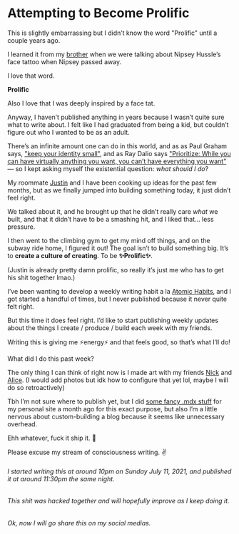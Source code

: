 # Attempting to Become Prolific

This is slightly embarrassing but I didn’t know the word "Prolific" until a couple years ago.

I learned it from my [brother](https://www.youtube.com/channel/UC1m__bDgRlraOPZ6acH_tJQ) when we were talking about Nipsey Hussle’s face tattoo when Nipsey passed away.

I love that word.

**Prolific**

Also I love that I was deeply inspired by a face tat.

Anyway, I haven’t published anything in years because I wasn’t quite sure what to write about. I felt like I had graduated from being a kid, but couldn’t figure out who I wanted to be as an adult.

There’s an infinite amount one can do in this world, and as as Paul Graham says, ["keep your identity small"](http://www.paulgraham.com/identity.html), and as Ray Dalio says ["Prioritize: While you can have virtually anything you want, you can’t have everything you want"](https://twitter.com/raydalio/status/1355571809718915074) — so I kept asking myself the existential question: _what should I do_?

My roommate [Justin](https://www.instagram.com/justintmckibben/) and I have been cooking up ideas for the past few months, but as we finally jumped into building something today, it just didn’t feel right.

We talked about it, and he brought up that he didn’t really care _what_ we built, and that it didn’t have to be a smashing hit, and I liked that... less pressure.

I then went to the climbing gym to get my mind off things, and on the subway ride home, I figured it out! The goal isn’t to build something big. It’s to **create a culture of creating**. To be **✨Prolific✨**.

(Justin is already pretty damn prolific, so really it’s just me who has to get his shit together lmao.)

I’ve been wanting to develop a weekly writing habit a la [Atomic Habits](https://jamesclear.com/atomic-habits), and I got started a handful of times, but I never published because it never quite felt right.

But this time it does feel right. I’d like to start publishing weekly updates about the things I create / produce / build each week with my friends.

Writing this is giving me ⚡️energy⚡️ and that feels good, so that’s what I’ll do!

What did I do this past week?

The only thing I can think of right now is I made art with my friends [Nick](https://www.instagram.com/nick.on.nikon/) and [Alice](https://www.instagram.com/alice79425/). (I would add photos but idk how to configure that yet lol, maybe I will do so retroactively)

Tbh I’m not sure where to publish yet, but I did [some fancy .mdx stuff](https://github.com/aakagi/akagi.co) for my personal site a month ago for this exact purpose, but also I’m a little nervous about custom-building a blog because it seems like unnecessary overhead.

Ehh whatever, fuck it ship it. 🚀

Please excuse my stream of consciousness writing. ✌️


###### I started writing this at around 10pm on Sunday July 11, 2021, and published it at around 11:30pm the same night.

###### This shit was hacked together and will hopefully improve as I keep doing it.

###### Ok, now I will go share this on my social medias.
